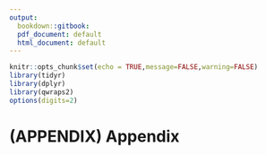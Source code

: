 ```yaml
---
output:
  bookdown::gitbook:
  pdf_document: default
  html_document: default
---
```


```r
knitr::opts_chunk$set(echo = TRUE,message=FALSE,warning=FALSE)
library(tidyr)
library(dplyr)
library(qwraps2)
options(digits=2)
```

# (APPENDIX) Appendix {-} 
